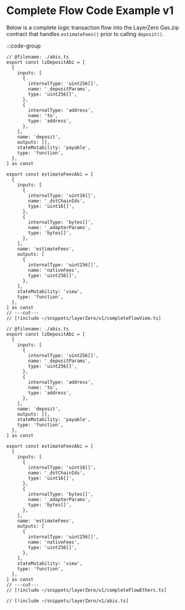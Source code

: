 # Complete Flow Code Example v1

Below is a complete logic transaction flow into the LayerZero Gas.zip contract that handles `estimateFees()` prior to calling `deposit()`.

:::code-group

```tsx twoslash [viem]
// @filename: ./abis.ts
export const lzDepositAbi = [
  {
    inputs: [
      {
        internalType: 'uint256[]',
        name: '_depositParams',
        type: 'uint256[]',
      },
      {
        internalType: 'address',
        name: 'to',
        type: 'address',
      },
    ],
    name: 'deposit',
    outputs: [],
    stateMutability: 'payable',
    type: 'function',
  },
] as const

export const estimateFeesAbi = [
  {
    inputs: [
      {
        internalType: 'uint16[]',
        name: '_dstChainIds',
        type: 'uint16[]',
      },
      {
        internalType: 'bytes[]',
        name: '_adapterParams',
        type: 'bytes[]',
      },
    ],
    name: 'estimateFees',
    outputs: [
      {
        internalType: 'uint256[]',
        name: 'nativeFees',
        type: 'uint256[]',
      },
    ],
    stateMutability: 'view',
    type: 'function',
  },
] as const
// ---cut---
// [!include ~/snippets/layerZero/v1/completeFlowViem.ts]
```

```tsx twoslash [ethers]
// @filename: ./abis.ts
export const lzDepositAbi = [
  {
    inputs: [
      {
        internalType: 'uint256[]',
        name: '_depositParams',
        type: 'uint256[]',
      },
      {
        internalType: 'address',
        name: 'to',
        type: 'address',
      },
    ],
    name: 'deposit',
    outputs: [],
    stateMutability: 'payable',
    type: 'function',
  },
] as const

export const estimateFeesAbi = [
  {
    inputs: [
      {
        internalType: 'uint16[]',
        name: '_dstChainIds',
        type: 'uint16[]',
      },
      {
        internalType: 'bytes[]',
        name: '_adapterParams',
        type: 'bytes[]',
      },
    ],
    name: 'estimateFees',
    outputs: [
      {
        internalType: 'uint256[]',
        name: 'nativeFees',
        type: 'uint256[]',
      },
    ],
    stateMutability: 'view',
    type: 'function',
  },
] as const
// ---cut---
// [!include ~/snippets/layerZero/v1/completeFlowEthers.ts]
```

```tsx twoslash [abis.ts]
// [!include ~/snippets/layerZero/v1/abis.ts]
```

